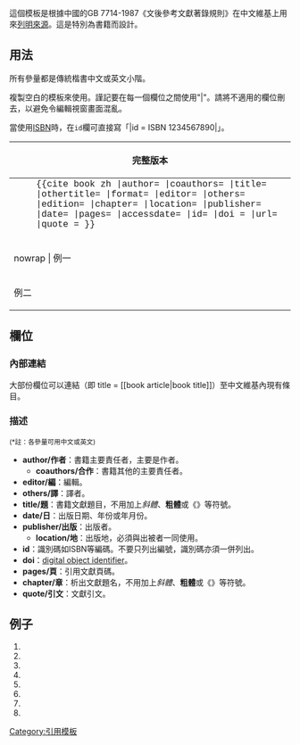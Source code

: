 <includeonly>{{lua|模块:Citation/CS1}}</includeonly><noinclude>{{template doc page viewed directly}}</noinclude>
<!-- 在本行下編輯模板說明 -->

這個模板是根據中國的GB 7714-1987《文後參考文獻著錄規則》在中文維基上用來[[WP:CITE|列明來源]]。這是特別為書籍而設計。

== 用法 ==
所有參量都是傳統楷書中文或英文小階。

複製空白的模板來使用。謹記要在每一個欄位之間使用"|"。請將不適用的欄位刪去，以避免令編輯視窗畫面混亂。

當使用[[ISBN]]時，在<code>id</code>欄可直接寫「|id = ISBN 1234567890|」。
{| class="wikitable" cellpadding="6"
! colspan="3" | 完整版本
|- width="50%" valign="top" style="vertical-align:top;"
| colspan="3" | 
:<span style="font-family:Courier; "><nowiki>{{cite book zh |author= |coauthors= |title= |othertitle= |format= |editor= |others= |edition= |chapter= |location= |publisher= |date= |pages= |accessdate= |id= |doi = |url= |quote = }}</nowiki></span>
|- width="50%" valign="top" style="vertical-align:top;"
! nowrap | 例一
| style="vertical-align: top;" |
<span style="font-family:Courier; "><nowiki>{{Cite book zh | author = 余敏 | title = 出版集團研究 | format = M | location = 北京 | publisher = 中國書籍出版社 | date = 2001 | pages = 179-193}}</nowiki></span>
| style="vertical-align: top;" | 
{{Cite book zh | author = 余敏 | title = 出版集團研究 | format = M | location = 北京 | publisher = 中國書籍出版社 | date = 2001 | pages = 179-193}}
|- width="50%" valign="top" style="vertical-align:top;"
! 例二
| style="vertical-align: top;" |<pre>
{{Cite book zh 
| author = 昂溫G
| coauthors = 昂溫PS
| title = 外國出版史
| format = M
| others = 陳生錚
| location = 北京
| publisher = 中國書籍出版社
| date = 1988}}</pre>
| style="vertical-align: top;" |
{{Cite book zh 
| author = 昂溫G
| coauthors = 昂溫PS
| title = 外國出版史
| format = M
| others = 陳生錚
| location = 北京
| publisher = 中國書籍出版社
| date = 1988}}
|}

== 欄位 ==
=== 內部連結 ===
大部份欄位可以連結（即 title = <nowiki>[[book article|book title]]</nowiki>）至中文維基內現有條目。

=== 描述 ===
<small>(*註：各參量可用中文或英文)</small>
* '''author/作者'''：書籍主要責任者，主要是作者。
** '''coauthors/合作'''：書籍其他的主要責任者。
* '''editor/編'''：編輯。
* '''others/譯'''：譯者。
* '''title/題'''：書籍文獻題目，不用加上''斜體''、'''粗體'''或《》等符號。
* '''date/日'''：出版日期、年份或年月份。
* '''publisher/出版'''：出版者。
** '''location/地'''：出版地，必須與出被者一同使用。
* '''id'''：識別碼如ISBN等編碼。不要只列出編號，識別碼亦須一併列出。
* '''doi'''：[[digital object identifier]]。
* '''pages/頁'''：引用文獻頁碼。
* '''chapter/章'''：析出文獻題名，不用加上''斜體''、'''粗體'''或《》等符號。
* '''quote/引文'''：文獻引文。

== 例子 ==
#{{Cite book zh | author = 余敏 | title = 出版集團研究 | format = M | location = 北京 | publisher = 中國書籍出版社 | date = 2001 | pages = 179-193}}
#{{Cite book zh | author = 昂溫G | coauthors = 昂溫PS | title = 外國出版史 |format = M | others = 陳生錚 | location = 北京 | publisher = 中國書籍出版社 | date = 1988}}
#
#{{Cite book zh | author = 全國文獻工作標準化技術委員會第七委員會 | title = GB/T 5795-1986 中國標準書號 | format = S | location = 北京 | publisher = 中國標準出版社 | date = 1986}}
#{{Cite book zh | author = 辛希孟 | title = 信息技術與信息服務國際研討會論文集 | format = C | location = 北京 | publisher = 中國社會科學出版社 | date = 1994}}
#{{Cite book zh | author = 趙耀東 | title = 新時代的工業工程師 | location = 台北 | publisher = 天下文化出版社 | date = 1998 }}
#{{Cite book zh | chapter = 1998年長江洪水的成因與滅災對策 | author = 許厚鋒 | coauthors = 趙其國 | title = 長江流域洪澇災害與科技對策 | location = 北京 | publisher = 科學出版社 | date = 1999 | pages = 32-36}}
#{{Cite book zh | chapter = 薊縣震旦業界研究 | author = 中國地質科學院天津地質礦產研究所 | title = 中國震旦業界 | location = 天津 | publisher = 天津科學技術出版社 | date = 1980 | pages = 56-114}}

<includeonly>
<!-- 本行下加入模板的分類 -->

[[Category:引用模板]]

<!-- 本行下加入模板的跨語言鏈接 -->

</includeonly>